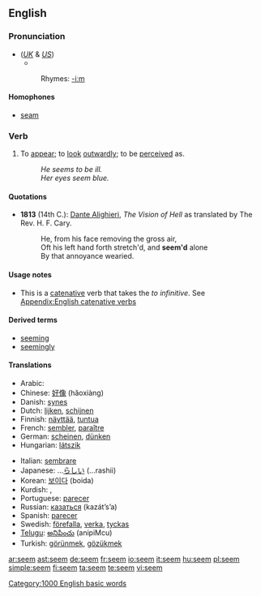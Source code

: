 ==English==

{{rank|character|taking|information|467|seem|book|story|deep}}

===Pronunciation===
*(''[[Received Pronunciation|UK]]'' & ''[[General American|US]]'') {{IPA|/siːm/}}
**{{audio|en-us-seem.ogg|Audio (US)}}
*:Rhymes: [[Rhymes:English:-iːm|-iːm]]

====Homophones====
*[[seam]]

===Verb===
{{en-verb}}

# To [[appear]]; to [[look]] [[outwardly]]; to be [[perceive]]d as.
#: ''He seems to be ill.''
#: ''Her eyes seem blue.''

====Quotations====
*'''1813''' (14th C.): [[w:Dante Alighieri|Dante Alighieri]], ''The Vision of Hell'' as translated by The Rev. H. F. Cary.
*:He, from his face removing the gross air,<br>Oft his left hand forth stretch'd, and '''seem'd''' alone<br>By that annoyance wearied.

====Usage notes====
* This is a [[catenative]] verb that takes the ''to infinitive''. See [[Appendix:English catenative verbs]]

====Derived terms====
*[[seeming]]
*[[seemingly]]

====Translations====
{{trans-top|to appear}}
*Arabic: {{ARchar|[[يبدو]]}} {{IPAchar|(yábdu)}}
*Chinese: [[好像]] (hǎoxiàng)
*Danish: [[synes]]
*Dutch: [[lijken]], [[schijnen]]
*Finnish: [[näyttää]], [[tuntua]]
*French: [[sembler]], [[paraître]]
*German: [[scheinen]], [[dünken]]
*Hungarian: [[látszik]]
{{trans-mid}}
*Italian: [[sembrare]]
*Japanese: ...[[らしい]] (...rashii)
*Korean: [[보이다]] (boida)
*Kurdish: {{KUchar|[[دیاره‌]]}}, {{KUchar|[[وا دیاره‌]]}}
*Portuguese: [[parecer]]
*Russian: [[казаться]] (kazát’s’a)
*Spanish: [[parecer]]
*Swedish: [[förefalla]], [[verka]], [[tyckas]]
*[[Telugu]]: [[అనిపించు]] (anipiMcu)
*Turkish: [[görünmek]], [[gözükmek]]
{{trans-bottom}}

[[Category:1000 English basic words]]

[[ar:seem]]
[[ast:seem]]
[[de:seem]]
[[fr:seem]]
[[io:seem]]
[[it:seem]]
[[hu:seem]]
[[pl:seem]]
[[simple:seem]]
[[fi:seem]]
[[ta:seem]]
[[te:seem]]
[[vi:seem]]